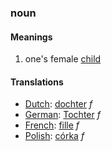 ===noun===
====Meanings====
#one's female [[child]]
====Translations====
*[[Dutch]]: [[dochter]] ''f''
*[[German]]: [[Tochter]] ''f''
*[[French]]: [[fille]] ''f''
*[[Polish]]: [[córka]] ''f''